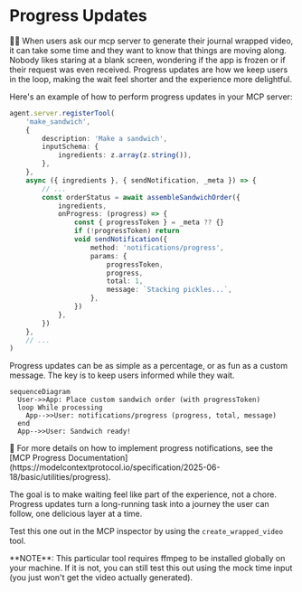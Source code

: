 # Progress Updates

<EpicVideo url="https://www.epicai.pro/workshops/day-3-advanced-tools-sampling-and-elicitation/progress-updates~a3g0l" />

👨‍💼 When users ask our mcp server to generate their journal wrapped video, it can take some time and they want to know that things are moving along. Nobody likes staring at a blank screen, wondering if the app is frozen or if their request was even received. Progress updates are how we keep users in the loop, making the wait feel shorter and the experience more delightful.

Here's an example of how to perform progress updates in your MCP server:

```ts
agent.server.registerTool(
	'make_sandwich',
	{
		description: 'Make a sandwich',
		inputSchema: {
			ingredients: z.array(z.string()),
		},
	},
	async ({ ingredients }, { sendNotification, _meta }) => {
		// ...
		const orderStatus = await assembleSandwichOrder({
			ingredients,
			onProgress: (progress) => {
				const { progressToken } = _meta ?? {}
				if (!progressToken) return
				void sendNotification({
					method: 'notifications/progress',
					params: {
						progressToken,
						progress,
						total: 1,
						message: `Stacking pickles...`,
					},
				})
			},
		})
	},
	// ...
)
```

<callout-success>
	Progress updates can be as simple as a percentage, or as fun as a custom
	message. The key is to keep users informed while they wait.
</callout-success>

```mermaid
sequenceDiagram
  User->>App: Place custom sandwich order (with progressToken)
  loop While processing
    App-->>User: notifications/progress (progress, total, message)
  end
  App-->>User: Sandwich ready!
```

<callout-muted>
	📜 For more details on how to implement progress notifications, see the [MCP
	Progress
	Documentation](https://modelcontextprotocol.io/specification/2025-06-18/basic/utilities/progress).
</callout-muted>

The goal is to make waiting feel like part of the experience, not a chore. Progress updates turn a long-running task into a journey the user can follow, one delicious layer at a time.

Test this one out in the MCP inspector by using the `create_wrapped_video` tool.

<callout-info>
	**NOTE**: This particular tool requires ffmpeg to be installed globally on
	your machine. If it is not, you can still test this out using the mock time
	input (you just won't get the video actually generated).
</callout-info>
